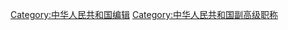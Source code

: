 {{Catmore}}

[[Category:中华人民共和国编辑|Category:中华人民共和国编辑]]
[[Category:中华人民共和国副高级职称|Category:中华人民共和国副高级职称]]
